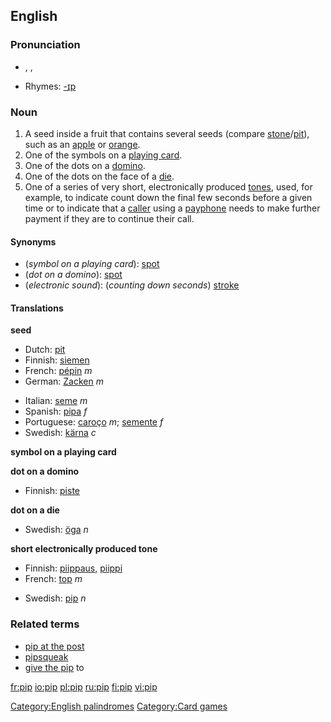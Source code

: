 {{wikipediapar|pip}}
{{see|Pip}}
==English==
[[Category:English palindromes]]
===Pronunciation===
* {{AHD|pĭp}}, {{IPA|/pɪp/}}, {{SAMPA|/pIp/}}
* Rhymes: [[Rhymes:English:-ɪp|-ɪp]]

===Noun===
{{en-noun}}

#A seed inside a fruit that contains several seeds (compare [[stone]]/[[pit]]), such as an [[apple]] or [[orange]].
#One of the symbols on a [[playing card]].
#One of the dots on a [[domino]].
#One of the dots on the face of a [[die]].
#One of a series of very short, electronically produced [[tone]]s, used, for example, to indicate count down the final few seconds before a given time or to indicate that a [[caller]] using a [[payphone]] needs to make further payment if they are to continue their call.

====Synonyms====
*(''symbol on a playing card''): [[spot]]
*(''dot on a domino''): [[spot]]
*(''electronic sound''): (''counting down seconds'') [[stroke]]

====Translations====
'''seed'''
{{top}}
*Dutch: [[pit]] {{m}}
*Finnish: [[siemen]]
*French: [[pépin]] ''m''
*German: [[Zacken]] ''m''
{{mid}}
*Italian: [[seme#Italian|seme]] ''m''
*Spanish: [[pipa#Spanish|pipa]] ''f''
*Portuguese: [[caroço]] ''m''; [[semente]] ''f''
*Swedish: [[kärna]] ''c''
{{bottom}}

'''symbol on a playing card'''
{{top}}
{{mid}}
{{bottom}}

'''dot on a domino'''
{{top}}
*Finnish: [[piste]]
{{mid}}
{{bottom}}

'''dot on a die'''
{{top}}
{{mid}}
*Swedish: [[öga]] ''n''
{{bottom}}

'''short electronically produced tone'''
{{top}}
*Finnish: [[piippaus]], [[piippi]]
*French: [[top#French|top]] ''m''
{{mid}}
*Swedish: [[pip#Swedish|pip]] ''n''
{{bottom}}

<!--This really belongs under "pip at the post"
===Verb===
{{en-verb|pip|p|ed}}

#...
#:''He was '''pipped''' at the post''.
-->
===Related terms===
*[[pip at the post]]
*[[pipsqueak]]
*[[give the pip]] to

[[Category:Card games]]

[[fr:pip]]
[[io:pip]]
[[pl:pip]]
[[ru:pip]]
[[fi:pip]]
[[vi:pip]]